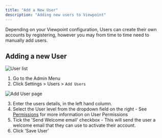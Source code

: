 ```yaml
---
title: "Add a New User"
description: "Adding new users to Viewpoint"
---
```


Depending on your Viewpoint configuration, Users can create their own accounts by registering, however you may from time to time need to manually add users.

## Adding a new User

![User list](/assets/content/userlist.png)

1. Go to the Admin Menu
2. Click Settings > Users > `Add Users`

![Add User page](/assets/content/adduser.png)

3. Enter the users details, in the left hand column.
4. Select the User level from the dropdown field on the right - See [Permissions](permissions) for more information on User Permissions 
5. Tick the 'Send Welcome email' checkbox - This will send the user a welcome email that they can use to activate their account.
6.  Click 'Save User'






